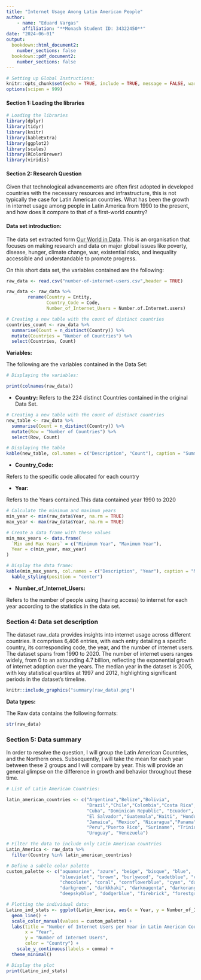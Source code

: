 ```yaml
---
title: "Internet Usage Among Latin American People"
author:
    - name: "Eduard Vargas"
      affiliation: "**Monash Student ID: 34322450**"
date: "2024-06-01"
output: 
  bookdown::html_document2:
    number_sections: false
  bookdown::pdf_document2:
    number_sections: false
---
```


```r
# Setting up Global Instructions:
knitr::opts_chunk$set(echo = TRUE, include = TRUE, message = FALSE, warning = FALSE)
options(scipen = 999)
```


#### Section 1: Loading the libraries
```r
# Loading the libraries
library(dplyr)
library(tidyr)
library(knitr)
library(kableExtra)
library(ggplot2)
library(scales)
library(RColorBrewer)
library(viridis)

```


#### Section 2: Research Question

Given that technological advancements are often first adopted in developed countries with the necessary resources and infrastructure, this is not typically the case for Latin American countries. What has been the growth in internet usage among people in Latin America from 1990 to the present, and how does it compare to that of a first-world country?

#### Data set introduction:


The data set extracted form [Our World in Data](https://ourworldindata.org/internet).
This is an organisation that focuses on making research and data on major global issues like poverty, disease, hunger, climate change, war, existential risks, and inequality accessible and understandable to promote progress.

On this short data set, the variables contained are the following:

```r
raw_data <- read.csv("number-of-internet-users.csv",header = TRUE)
```

```r
raw_data <- raw_data %>%
        rename(Country = Entity,
               Country_Code = Code,
               Number_of_Internet_Users = Number.of.Internet.users)

```

```r
# Creating a new table with the count of distinct countries
countries_count <- raw_data %>%
  summarise(Count = n_distinct(Country)) %>%
  mutate(Countries = "Number of Countries") %>%
  select(Countries, Count)
```



**Variables:**

The following are the variables contained in the Data Set:
```r
# Displaying the variables:

print(colnames(raw_data))
```



* **Country:** 
Refers to the 224 distinct Countries contained in the original Data Set.
```r

# Creating a new table with the count of distinct countries
new_table <- raw_data %>%
  summarise(Count = n_distinct(Country)) %>%
  mutate(Row = "Number of Countries") %>%
  select(Row, Count)

# Displaying the table
kable(new_table, col.names = c("Description", "Count"), caption = "Summary of Data")

```



* **Country_Code:** 

Refers to the specific code allocated for each country

* **Year:** 

Refers to the Years contained.This data contained year 1990 to 2020

```r
# Calculate the minimum and maximum years
min_year <- min(raw_data$Year, na.rm = TRUE)
max_year <- max(raw_data$Year, na.rm = TRUE)

# Create a data frame with these values
min_max_years <- data.frame(
  `Min and Max Years` = c("Minimum Year", "Maximum Year"),
  Year = c(min_year, max_year)
)

# Display the data frame:
kable(min_max_years, col.names = c("Description", "Year"), caption = "Minimum and Maximum Years") %>%
  kable_styling(position = "center")
```

* **Number_of_Internet_Users:** 

Refers to the number of people using (having access) to internet for each year according to the statistics in the data set.



### Section 4: Data set description

The dataset raw_data provides insights into internet usage across different countries. It comprises 6,406 entries, with each entry detailing a specific country, its corresponding code, the year, and the number of internet users. The dataset spans from 1990 to 2020. The number of internet users ranges widely, from 0 to an astounding 4.7 billion, reflecting the exponential growth of internet adoption over the years. The median year in the dataset is 2005, with key statistical quartiles at 1997 and 2012, highlighting significant periods in the dataset's timeline.


```r
knitr::include_graphics("summary(raw_data).png")
```

**Data types:**

The Raw data contains the following formats:

```r
str(raw_data)

```


### Section 5: Data summary


In order to resolve the question, I will group the Latin American Countries, and the Northern ones. Subsequently, I will take the mean for each year between these 2 groups and I will compare by year. This will provide an general glimpse on the difference in growth and behavior throughout these time.

```r
# List of Latin American Countries:

latin_american_countries <- c("Argentina","Belize","Bolivia",
                              "Brazil","Chile","Colombia","Costa Rica", 
                              "Cuba", "Dominican Republic", "Ecuador", 
                              "El Salvador","Guatemala","Haiti", "Honduras", 
                              "Jamaica", "Mexico", "Nicaragua","Panama", "Paraguay",
                              "Peru","Puerto Rico", "Suriname", "Trinidad and Tobago",
                              "Uruguay", "Venezuela")

# Filter the data to include only Latin American countries
Latin_America <- raw_data %>%
  filter(Country %in% latin_american_countries)

```


```r
# Define a subtle color palette
custom_palette <- c("aquamarine", "azure", "beige", "bisque", "blue",
                    "blueviolet", "brown", "burlywood", "cadetblue", "chartreuse",
                    "chocolate", "coral", "cornflowerblue", "cyan", "darkgoldenrod",
                    "darkgreen", "darkkhaki", "darkmagenta", "darkorange", "darkred",
                    "deepskyblue", "dodgerblue", "firebrick", "forestgreen", "gold")

# Plotting the individual data:
Latino_ind_stats <- ggplot(Latin_America, aes(x = Year, y = Number_of_Internet_Users, color = Country)) +
  geom_line() +
  scale_color_manual(values = custom_palette) +
  labs(title = "Number of Internet Users per Year in Latin American Countries",
       x = "Year",
       y = "Number of Internet Users",
       color = "Country") +
    scale_y_continuous(labels = comma) +
  theme_minimal()

# Display the plot
print(Latino_ind_stats)

```



